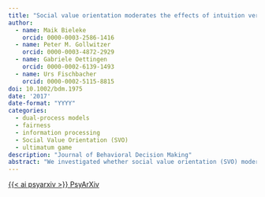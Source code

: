 ```yaml
---
title: "Social value orientation moderates the effects of intuition versus reflection on responses to unfair ultimatum offers"
author:
  - name: Maik Bieleke
    orcid: 0000-0003-2586-1416
  - name: Peter M. Gollwitzer
    orcid: 0000-0003-4872-2929
  - name: Gabriele Oettingen
    orcid: 0000-0002-6139-1493
  - name: Urs Fischbacher
    orcid: 0000-0002-5115-8815
doi: 10.1002/bdm.1975
date: '2017'
date-format: "YYYY"
categories:
  - dual-process models
  - fairness
  - information processing
  - Social Value Orientation (SVO)
  - ultimatum game
description: "Journal of Behavioral Decision Making"
abstract: "We investigated whether social value orientation (SVO) moderates the effects of intuitive versus reflective information processing on responses to unfair offers. We measured SVO one week prior to an ultimatum game experiment in which participants had to accept or reject a series of 10 ultimatum offers including very low (unfair) ones. Before making these decisions, participants mentally contrasted their individual goals with the obstacle of pondering at length or acting in a hasty way; then they made the plan to adopt an intuitive or a reflective mode of processing (intuitive and reflective condition, respectively), or made no such plans (control condition). Participants with rather high (prosocial) SVO scores were more likely to accept unfair offers in the reflective than the intuitive condition. This effect also evinced for a subset of selfish individuals; however, the majority with rather low (selfish) scores made similar decisions in both conditions. This pattern of results suggests that SVO moderates the effects of intuitive versus reflective modes of processing on responses to low ultimatum offers."
---
```


<a class="btn btn-dark rounded-pill" href="https://psyarxiv.com/82rwb/" role="button">{{< ai psyarxiv >}} PsyArXiv</a>
